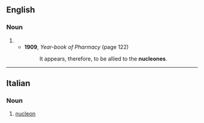 ==English==

===Noun===
{{en-noun}}

# {{dated spelling of|en|nucleon}}
#* '''1909''', ''Year-book of Pharmacy'' (page 122)
#*: It appears, therefore, to be allied to the '''nucleones'''.

----

==Italian==
{{wikipedia|lang=it}}

===Noun===
{{it-noun|m}}

# {{lb|it|physics}} [[nucleon]]